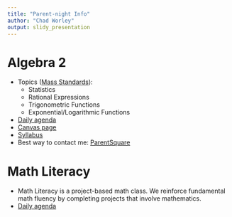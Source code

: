 ```yaml
---
title: "Parent-night Info"
author: "Chad Worley"
output: slidy_presentation
---
```


# Algebra 2

* Topics ([Mass Standards](https://chadworley.github.io/a2/MassStandsAlg2.pdf)):
    * Statistics
    * Rational Expressions
    * Trigonometric Functions
    * Exponential/Logarithmic Functions
* [Daily agenda](https://chadworley.github.io/a2/weekly_a2.html)
* [Canvas page](https://bart.instructure.com/courses/1314)
* [Syllabus](https://chadworley.github.io/a2/syllabus_a2.html)
* Best way to contact me: [ParentSquare](https://www.parentsquare.com/schools/30932)


# Math Literacy

* Math Literacy is a project-based math class. We reinforce fundamental math fluency by completing projects that involve mathematics.
* [Daily agenda](https://chadworley.github.io/ml/weekly_ml.html)





